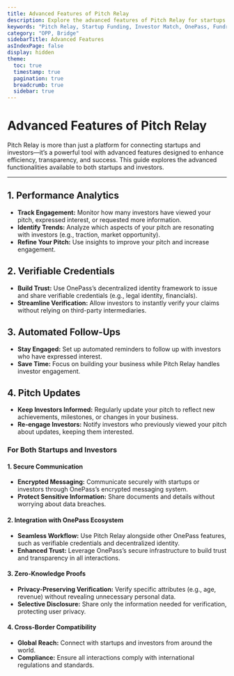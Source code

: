 ```yaml
---
title: Advanced Features of Pitch Relay
description: Explore the advanced features of Pitch Relay for startups and investors on OnePass.
keywords: "Pitch Relay, Startup Funding, Investor Match, OnePass, Fundraising, Advanced Features"
category: "OPP, Bridge"
sidebarTitle: Advanced Features
asIndexPage: false
display: hidden
theme:
  toc: true
  timestamp: true
  pagination: true
  breadcrumb: true
  sidebar: true
---
```


# Advanced Features of Pitch Relay

Pitch Relay is more than just a platform for connecting startups and investors—it’s a powerful tool with advanced features designed to enhance efficiency, transparency, and success. This guide explores the advanced functionalities available to both startups and investors.  

---

## 1. Performance Analytics

- **Track Engagement:** Monitor how many investors have viewed your pitch, expressed interest, or requested more information.  
- **Identify Trends:** Analyze which aspects of your pitch are resonating with investors (e.g., traction, market opportunity).  
- **Refine Your Pitch:** Use insights to improve your pitch and increase engagement.  

## 2. Verifiable Credentials

- **Build Trust:** Use OnePass’s decentralized identity framework to issue and share verifiable credentials (e.g., legal identity, financials).  
- **Streamline Verification:** Allow investors to instantly verify your claims without relying on third-party intermediaries.  

## 3. Automated Follow-Ups

- **Stay Engaged:** Set up automated reminders to follow up with investors who have expressed interest.  
- **Save Time:** Focus on building your business while Pitch Relay handles investor engagement.  

## 4. Pitch Updates

- **Keep Investors Informed:** Regularly update your pitch to reflect new achievements, milestones, or changes in your business.  
- **Re-engage Investors:** Notify investors who previously viewed your pitch about updates, keeping them interested.  

### For Both Startups and Investors

#### 1. Secure Communication

- **Encrypted Messaging:** Communicate securely with startups or investors through OnePass’s encrypted messaging system.  
- **Protect Sensitive Information:** Share documents and details without worrying about data breaches.  

#### 2. Integration with OnePass Ecosystem

- **Seamless Workflow:** Use Pitch Relay alongside other OnePass features, such as verifiable credentials and decentralized identity.  
- **Enhanced Trust:** Leverage OnePass’s secure infrastructure to build trust and transparency in all interactions.  

#### 3. Zero-Knowledge Proofs

- **Privacy-Preserving Verification:** Verify specific attributes (e.g., age, revenue) without revealing unnecessary personal data.  
- **Selective Disclosure:** Share only the information needed for verification, protecting user privacy.  

#### 4. Cross-Border Compatibility

- **Global Reach:** Connect with startups and investors from around the world.  
- **Compliance:** Ensure all interactions comply with international regulations and standards.  
